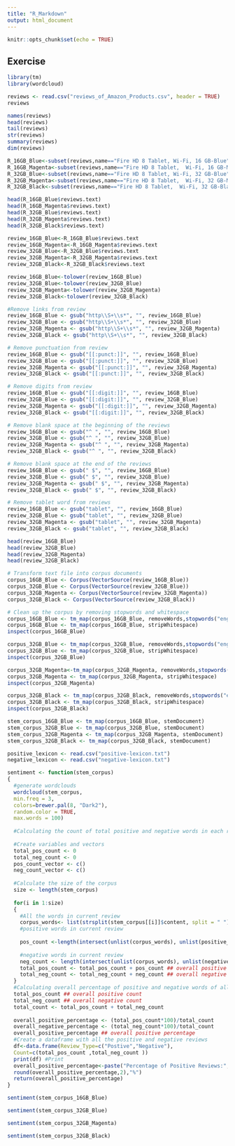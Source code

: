 ```yaml
---
title: "R_Markdown"
output: html_document
---
```


```r
knitr::opts_chunk$set(echo = TRUE)
```

## Exercise

```r
library(tm)
library(wordcloud)
```

```r
reviews <- read.csv("reviews_of_Amazon_Products.csv", header = TRUE)
reviews
```

```r
names(reviews)
head(reviews)
tail(reviews)
str(reviews)
summary(reviews)
dim(reviews)
```

```r
R_16GB_Blue<-subset(reviews,name=="Fire HD 8 Tablet, Wi-Fi, 16 GB-Blue")
R_16GB_Magenta<-subset(reviews,name=="Fire HD 8 Tablet,  Wi-Fi, 16 GB-Magenta")
R_32GB_Blue<-subset(reviews,name=="Fire HD 8 Tablet, Wi-Fi, 32 GB-Blue")
R_32GB_Magenta<-subset(reviews,name=="Fire HD 8 Tablet,  Wi-Fi, 32 GB-Magenta")
R_32GB_Black<-subset(reviews,name=="Fire HD 8 Tablet,  Wi-Fi, 32 GB-Black")
```

```r
head(R_16GB_Blue$reviews.text)
head(R_16GB_Magenta$reviews.text)
head(R_32GB_Blue$reviews.text)
head(R_32GB_Magenta$reviews.text)
head(R_32GB_Black$reviews.text)
```

```r
review_16GB_Blue<-R_16GB_Blue$reviews.text
review_16GB_Magenta<-R_16GB_Magenta$reviews.text
review_32GB_Blue<-R_32GB_Blue$reviews.text
review_32GB_Magenta<-R_32GB_Magenta$reviews.text
review_32GB_Black<-R_32GB_Black$reviews.text
```

```r
review_16GB_Blue<-tolower(review_16GB_Blue)
review_32GB_Blue<-tolower(review_32GB_Blue)
review_32GB_Magenta<-tolower(review_32GB_Magenta)
review_32GB_Black<-tolower(review_32GB_Black)
```

```r
#Remove links from review
review_16GB_Blue <- gsub("http\\S+\\s*", "", review_16GB_Blue)
review_32GB_Blue <- gsub("http\\S+\\s*", "", review_32GB_Blue)
review_32GB_Magenta <- gsub("http\\S+\\s*", "", review_32GB_Magenta)
review_32GB_Black <- gsub("http\\S+\\s*", "", review_32GB_Black)

# Remove punctuation from review
review_16GB_Blue <- gsub("[[:punct:]]", "", review_16GB_Blue)
review_32GB_Blue <- gsub("[[:punct:]]", "", review_32GB_Blue)
review_32GB_Magenta <- gsub("[[:punct:]]", "", review_32GB_Magenta)
review_32GB_Black <- gsub("[[:punct:]]", "", review_32GB_Black)

# Remove digits from review
review_16GB_Blue <- gsub("[[:digit:]]", "", review_16GB_Blue)
review_32GB_Blue <- gsub("[[:digit:]]", "", review_32GB_Blue)
review_32GB_Magenta <- gsub("[[:digit:]]", "", review_32GB_Magenta)
review_32GB_Black <- gsub("[[:digit:]]", "", review_32GB_Black)

# Remove blank space at the beginning of the reviews
review_16GB_Blue <- gsub("^ ", "", review_16GB_Blue)
review_32GB_Blue <- gsub("^ ", "", review_32GB_Blue)
review_32GB_Magenta <- gsub("^ ", "", review_32GB_Magenta)
review_32GB_Black <- gsub("^ ", "", review_32GB_Black)

# Remove blank space at the end of the reviews
review_16GB_Blue <- gsub(" $", "", review_16GB_Blue)
review_32GB_Blue <- gsub(" $", "", review_32GB_Blue)
review_32GB_Magenta <- gsub(" $", "", review_32GB_Magenta)
review_32GB_Black <- gsub(" $", "", review_32GB_Black)

# Remove tablet word from reviews
review_16GB_Blue <- gsub("tablet", "", review_16GB_Blue)
review_32GB_Blue <- gsub("tablet", "", review_32GB_Blue)
review_32GB_Magenta <- gsub("tablet", "", review_32GB_Magenta)
review_32GB_Black <- gsub("tablet", "", review_32GB_Black)
```

```r
head(review_16GB_Blue)
head(review_32GB_Blue)
head(review_32GB_Magenta)
head(review_32GB_Black)
```

```r
# Transform text file into corpus documents
corpus_16GB_Blue <- Corpus(VectorSource(review_16GB_Blue))
corpus_32GB_Blue <- Corpus(VectorSource(review_32GB_Blue))
corpus_32GB_Magenta <- Corpus(VectorSource(review_32GB_Magenta))
corpus_32GB_Black <- Corpus(VectorSource(review_32GB_Black))
```

```r
# Clean up the corpus by removing stopwords and whitespace
corpus_16GB_Blue <- tm_map(corpus_16GB_Blue, removeWords,stopwords("english"))
corpus_16GB_Blue <- tm_map(corpus_16GB_Blue, stripWhitespace)
inspect(corpus_16GB_Blue)

corpus_32GB_Blue <- tm_map(corpus_32GB_Blue, removeWords,stopwords("english"))
corpus_32GB_Blue <- tm_map(corpus_32GB_Blue, stripWhitespace)
inspect(corpus_32GB_Blue)

corpus_32GB_Magenta<-tm_map(corpus_32GB_Magenta, removeWords,stopwords("english"))
corpus_32GB_Magenta <- tm_map(corpus_32GB_Magenta, stripWhitespace)
inspect(corpus_32GB_Magenta)

corpus_32GB_Black <- tm_map(corpus_32GB_Black, removeWords,stopwords("english"))
corpus_32GB_Black <- tm_map(corpus_32GB_Black, stripWhitespace)
inspect(corpus_32GB_Black)
```

```r
stem_corpus_16GB_Blue <- tm_map(corpus_16GB_Blue, stemDocument)
stem_corpus_32GB_Blue <- tm_map(corpus_32GB_Blue, stemDocument)
stem_corpus_32GB_Magenta <- tm_map(corpus_32GB_Magenta, stemDocument)
stem_corpus_32GB_Black <- tm_map(corpus_32GB_Black, stemDocument)
```

```r
positive_lexicon <- read.csv("positive-lexicon.txt")
negative_lexicon <- read.csv("negative-lexicon.txt")
```

```r
sentiment <- function(stem_corpus)
{
  #generate wordclouds
  wordcloud(stem_corpus,
  min.freq = 3,
  colors=brewer.pal(8, "Dark2"),
  random.color = TRUE,
  max.words = 100)
  
  #Calculating the count of total positive and negative words in each review
  
  #Create variables and vectors
  total_pos_count <- 0
  total_neg_count <- 0
  pos_count_vector <- c()
  neg_count_vector <- c()
  
  #Calculate the size of the corpus
  size <- length(stem_corpus)
  
  for(i in 1:size)
  {
    #All the words in current review
    corpus_words<- list(strsplit(stem_corpus[[i]]$content, split = " "))
    #positive words in current review
    
    pos_count <-length(intersect(unlist(corpus_words), unlist(positive_lexicon)))
    
    #negative words in current review
    neg_count <- length(intersect(unlist(corpus_words), unlist(negative_lexicon)))
    total_pos_count <- total_pos_count + pos_count ## overall positive count
    total_neg_count <- total_neg_count + neg_count ## overall negative count
  }
  #Calculating overall percentage of positive and negative words of all the reviews
  total_pos_count ## overall positive count
  total_neg_count ## overall negative count
  total_count <- total_pos_count + total_neg_count
  
  overall_positive_percentage <- (total_pos_count*100)/total_count
  overall_negative_percentage <- (total_neg_count*100)/total_count
  overall_positive_percentage ## overall positive percentage
  #Create a dataframe with all the positive and negative reviews
  df<-data.frame(Review_Type=c("Postive","Negative"),
  Count=c(total_pos_count ,total_neg_count ))
  print(df) #Print
  overall_positive_percentage<-paste("Percentage of Positive Reviews:",
  round(overall_positive_percentage,2),"%")
  return(overall_positive_percentage)
}
```

```r
sentiment(stem_corpus_16GB_Blue)
```

```r
sentiment(stem_corpus_32GB_Blue)
```

```r
sentiment(stem_corpus_32GB_Magenta)
```

```r
sentiment(stem_corpus_32GB_Black)
```


